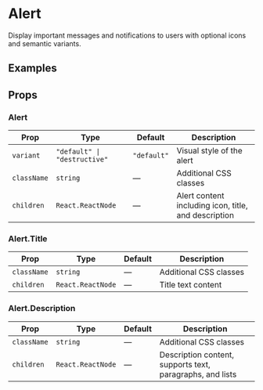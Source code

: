 
# Alert

Display important messages and notifications to users with optional icons and semantic variants.

<InstallTabs components="Alert" />

## Examples

<DefaultExample />

## Props

### Alert

| Prop        | Type                         | Default     | Description                                          |
| ----------- | ---------------------------- | ----------- | ---------------------------------------------------- |
| `variant`   | `"default" \| "destructive"` | `"default"` | Visual style of the alert                            |
| `className` | `string`                     | —           | Additional CSS classes                               |
| `children`  | `React.ReactNode`            | —           | Alert content including icon, title, and description |

### Alert.Title

| Prop        | Type              | Default | Description            |
| ----------- | ----------------- | ------- | ---------------------- |
| `className` | `string`          | —       | Additional CSS classes |
| `children`  | `React.ReactNode` | —       | Title text content     |

### Alert.Description

| Prop        | Type              | Default | Description                                               |
| ----------- | ----------------- | ------- | --------------------------------------------------------- |
| `className` | `string`          | —       | Additional CSS classes                                    |
| `children`  | `React.ReactNode` | —       | Description content, supports text, paragraphs, and lists |
